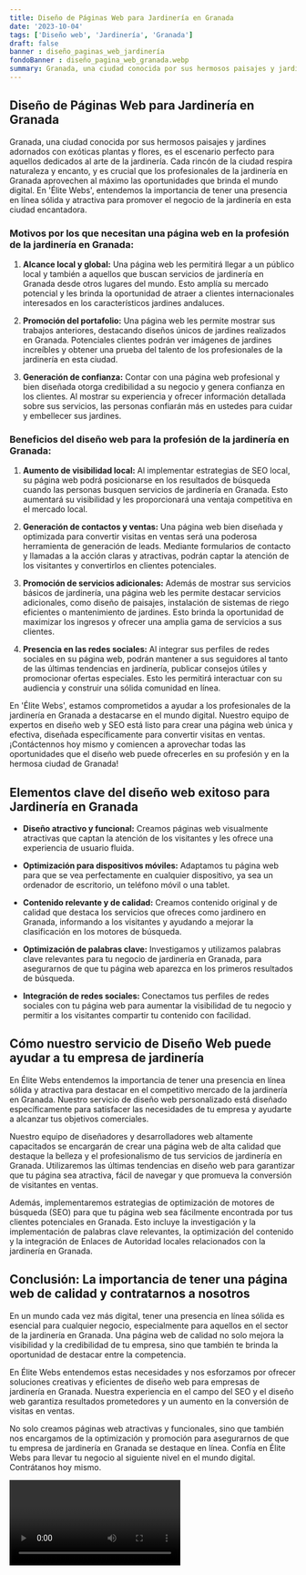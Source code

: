 ```yaml
---
title: Diseño de Páginas Web para Jardinería en Granada
date: '2023-10-04'
tags: ['Diseño web', 'Jardinería', 'Granada']
draft: false
banner : diseño_paginas_web_jardinería
fondoBanner : diseño_pagina_web_granada.webp
summary: Granada, una ciudad conocida por sus hermosos paisajes y jardines adornados con exóticas plantas y flores, es el escenario perfecto para aquellos dedicados al arte de la jardinería. Cada rincón de la ciudad respira naturaleza y encanto, y es crucial que los profesionales de la jardinería en Granada aprovechen al máximo las oportunidades que brinda el mundo digital. En 'Élite Webs', entendemos la importancia de tener una presencia en línea sólida y atractiva para promover el negocio de la jardinería en esta ciudad encantadora.
---
```


## Diseño de Páginas Web para Jardinería en Granada

Granada, una ciudad conocida por sus hermosos paisajes y jardines adornados con exóticas plantas y flores, es el escenario perfecto para aquellos dedicados al arte de la jardinería. Cada rincón de la ciudad respira naturaleza y encanto, y es crucial que los profesionales de la jardinería en Granada aprovechen al máximo las oportunidades que brinda el mundo digital. En 'Élite Webs', entendemos la importancia de tener una presencia en línea sólida y atractiva para promover el negocio de la jardinería en esta ciudad encantadora.

### Motivos por los que necesitan una página web en la profesión de la jardinería en Granada:

1. **Alcance local y global:** Una página web les permitirá llegar a un público local y también a aquellos que buscan servicios de jardinería en Granada desde otros lugares del mundo. Esto amplía su mercado potencial y les brinda la oportunidad de atraer a clientes internacionales interesados en los característicos jardines andaluces.

2. **Promoción del portafolio:** Una página web les permite mostrar sus trabajos anteriores, destacando diseños únicos de jardines realizados en Granada. Potenciales clientes podrán ver imágenes de jardines increíbles y obtener una prueba del talento de los profesionales de la jardinería en esta ciudad.

3. **Generación de confianza:** Contar con una página web profesional y bien diseñada otorga credibilidad a su negocio y genera confianza en los clientes. Al mostrar su experiencia y ofrecer información detallada sobre sus servicios, las personas confiarán más en ustedes para cuidar y embellecer sus jardines.

### Beneficios del diseño web para la profesión de la jardinería en Granada:

1. **Aumento de visibilidad local:** Al implementar estrategias de SEO local, su página web podrá posicionarse en los resultados de búsqueda cuando las personas busquen servicios de jardinería en Granada. Esto aumentará su visibilidad y les proporcionará una ventaja competitiva en el mercado local.

2. **Generación de contactos y ventas:** Una página web bien diseñada y optimizada para convertir visitas en ventas será una poderosa herramienta de generación de leads. Mediante formularios de contacto y llamadas a la acción claras y atractivas, podrán captar la atención de los visitantes y convertirlos en clientes potenciales.

3. **Promoción de servicios adicionales:** Además de mostrar sus servicios básicos de jardinería, una página web les permite destacar servicios adicionales, como diseño de paisajes, instalación de sistemas de riego eficientes o mantenimiento de jardines. Esto brinda la oportunidad de maximizar los ingresos y ofrecer una amplia gama de servicios a sus clientes.

4. **Presencia en las redes sociales:** Al integrar sus perfiles de redes sociales en su página web, podrán mantener a sus seguidores al tanto de las últimas tendencias en jardinería, publicar consejos útiles y promocionar ofertas especiales. Esto les permitirá interactuar con su audiencia y construir una sólida comunidad en línea.

En 'Élite Webs', estamos comprometidos a ayudar a los profesionales de la jardinería en Granada a destacarse en el mundo digital. Nuestro equipo de expertos en diseño web y SEO está listo para crear una página web única y efectiva, diseñada específicamente para convertir visitas en ventas. ¡Contáctennos hoy mismo y comiencen a aprovechar todas las oportunidades que el diseño web puede ofrecerles en su profesión y en la hermosa ciudad de Granada!

<GifSeo />

<Cta />

## Elementos clave del diseño web exitoso para Jardinería en Granada

- **Diseño atractivo y funcional:** Creamos páginas web visualmente atractivas que captan la atención de los visitantes y les ofrece una experiencia de usuario fluida.

- **Optimización para dispositivos móviles:** Adaptamos tu página web para que se vea perfectamente en cualquier dispositivo, ya sea un ordenador de escritorio, un teléfono móvil o una tablet.

- **Contenido relevante y de calidad:** Creamos contenido original y de calidad que destaca los servicios que ofreces como jardinero en Granada, informando a los visitantes y ayudando a mejorar la clasificación en los motores de búsqueda.

- **Optimización de palabras clave:** Investigamos y utilizamos palabras clave relevantes para tu negocio de jardinería en Granada, para asegurarnos de que tu página web aparezca en los primeros resultados de búsqueda.

- **Integración de redes sociales:** Conectamos tus perfiles de redes sociales con tu página web para aumentar la visibilidad de tu negocio y permitir a los visitantes compartir tu contenido con facilidad.

## Cómo nuestro servicio de Diseño Web puede ayudar a tu empresa de jardinería

En Élite Webs entendemos la importancia de tener una presencia en línea sólida y atractiva para destacar en el competitivo mercado de la jardinería en Granada. Nuestro servicio de diseño web personalizado está diseñado específicamente para satisfacer las necesidades de tu empresa y ayudarte a alcanzar tus objetivos comerciales.

Nuestro equipo de diseñadores y desarrolladores web altamente capacitados se encargarán de crear una página web de alta calidad que destaque la belleza y el profesionalismo de tus servicios de jardinería en Granada. Utilizaremos las últimas tendencias en diseño web para garantizar que tu página sea atractiva, fácil de navegar y que promueva la conversión de visitantes en ventas.

Además, implementaremos estrategias de optimización de motores de búsqueda (SEO) para que tu página web sea fácilmente encontrada por tus clientes potenciales en Granada. Esto incluye la investigación y la implementación de palabras clave relevantes, la optimización del contenido y la integración de Enlaces de Autoridad locales relacionados con la jardinería en Granada.

## Conclusión: La importancia de tener una página web de calidad y contratarnos a nosotros

En un mundo cada vez más digital, tener una presencia en línea sólida es esencial para cualquier negocio, especialmente para aquellos en el sector de la jardinería en Granada. Una página web de calidad no solo mejora la visibilidad y la credibilidad de tu empresa, sino que también te brinda la oportunidad de destacar entre la competencia.

En Élite Webs entendemos estas necesidades y nos esforzamos por ofrecer soluciones creativas y eficientes de diseño web para empresas de jardinería en Granada. Nuestra experiencia en el campo del SEO y el diseño web garantiza resultados prometedores y un aumento en la conversión de visitas en ventas.

No solo creamos páginas web atractivas y funcionales, sino que también nos encargamos de la optimización y promoción para asegurarnos de que tu empresa de jardinería en Granada se destaque en línea. Confía en Élite Webs para llevar tu negocio al siguiente nivel en el mundo digital. Contrátanos hoy mismo.

<Video />

<CtaBot job='Jardinería' city='Granada'/>

<Gmaps query='Granada+españa+maps' />